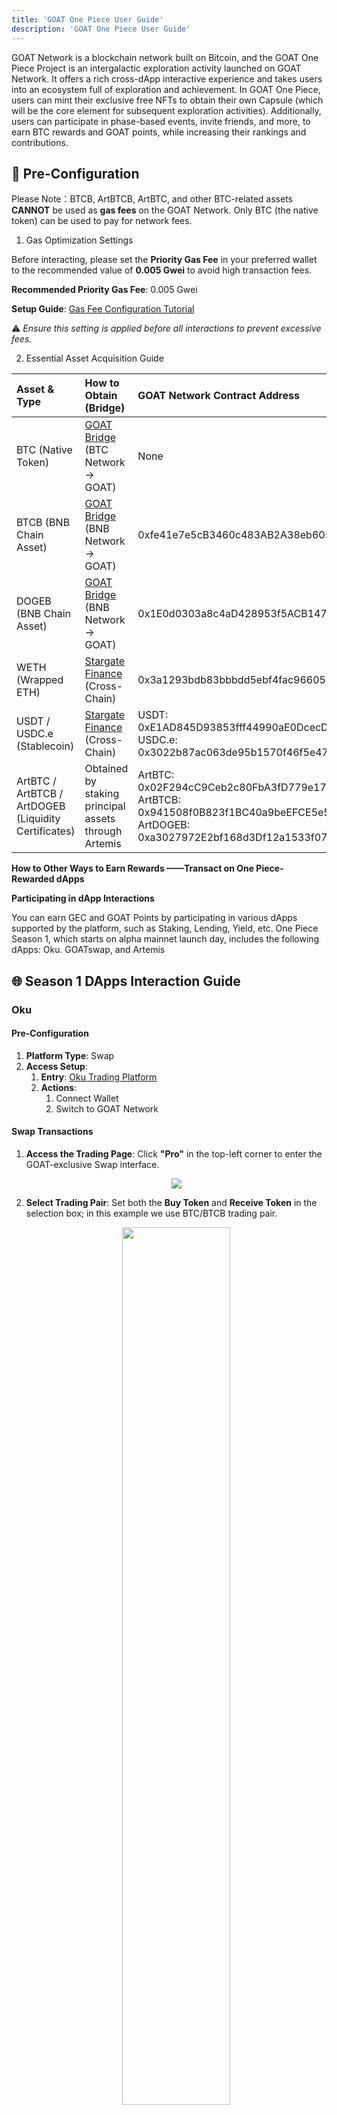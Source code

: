 ```yaml
---
title: 'GOAT One Piece User Guide'
description: 'GOAT One Piece User Guide'
---
```


GOAT Network is a blockchain network built on Bitcoin, and the GOAT One Piece Project is an intergalactic exploration activity launched on GOAT Network. It offers a rich cross-dApp interactive experience and takes users into an ecosystem full of exploration and achievement. In GOAT One Piece, users can mint their exclusive free NFTs to obtain their own Capsule (which will be the core element for subsequent exploration activities). Additionally, users can participate in phase-based events, invite friends, and more, to earn BTC rewards and GOAT points, while increasing their rankings and contributions.

## 🔧 Pre-Configuration

Please Note：BTCB, ArtBTCB, ArtBTC, and other BTC-related assets **CANNOT** be used as **gas fees** on the GOAT Network. Only BTC (the native token) can be used to pay for network fees.

1. Gas Optimization Settings

Before interacting, please set the **Priority Gas Fee** in your preferred wallet to the recommended value of **0.005 Gwei** to avoid high transaction fees.

**Recommended Priority Gas Fee**: 0.005 Gwei

**Setup Guide**: [Gas Fee Configuration Tutorial](https://docs.google.com/document/d/1KTEVpeSk81F5pLLXxSY8GjwN4edneesh_pu7R6QDXYc/edit?tab=t.0#heading=h.n06o7vfqbdlw)

⚠️ *Ensure this setting is applied before all interactions to prevent excessive fees.*

2. Essential Asset Acquisition Guide

| Asset & Type | How to Obtain (Bridge) | GOAT Network Contract Address |
| :---- | :---- | :---- |
| BTC (Native Token) | [GOAT Bridge](https://bridge.goat.network/)  (BTC Network → GOAT) | None |
| BTCB (BNB Chain Asset) | [GOAT Bridge](https://bridge.goat.network/)  (BNB Network → GOAT) | 0xfe41e7e5cB3460c483AB2A38eb605Cda9e2d248E |
| DOGEB (BNB Chain Asset) | [GOAT Bridge](https://bridge.goat.network/)  (BNB Network → GOAT) | 0x1E0d0303a8c4aD428953f5ACB1477dB42bb838cf |
| WETH (Wrapped ETH) | [Stargate Finance](https://stargate.finance/bridge?srcChain=ethereum&dstChain=goat)  (Cross-Chain) | 0x3a1293bdb83bbbdd5ebf4fac96605ad2021bbc0f |
| USDT / USDC.e (Stablecoin) | [Stargate Finance](https://stargate.finance/bridge?srcChain=ethereum&dstChain=goat)  (Cross-Chain) | USDT: 0xE1AD845D93853fff44990aE0DcecD8575293681e USDC.e: 0x3022b87ac063de95b1570f46f5e470f8b53112d8 |
| ArtBTC / ArtBTCB / ArtDOGEB (Liquidity Certificates) | Obtained by staking principal assets through Artemis | ArtBTC: 0x02F294cC9Ceb2c80FbA3fD779e17FE191Cc360C4 ArtBTCB: 0x941508f0B823f1BC40a9beEFCE5e544E525a94c3 ArtDOGEB: 0xa3027972E2bf168d3Df12a1533f073b330126f34 |

**How to Other Ways to Earn Rewards ——Transact on One Piece-Rewarded dApps**

**Participating in dApp Interactions** 

You can earn GEC and GOAT Points by participating in various dApps supported by the platform, such as Staking, Lending, Yield, etc. One Piece Season 1, which starts on alpha mainnet launch day, includes the following dApps: Oku. GOATswap, and Artemis

## 🌐 Season 1 DApps Interaction Guide

### Oku

#### Pre-Configuration

1. **Platform Type**: Swap  
2. **Access Setup**:  
   1. **Entry**: [Oku Trading Platform](https://oku.trade/?inTokenAmount=%220%22)  
   2. **Actions**:  
      1. Connect Wallet  
      2. Switch to GOAT Network

#### Swap Transactions

1. **Access the Trading Page**: Click **"Pro"** in the top-left corner to enter the GOAT-exclusive Swap interface. 

   <p align="center"> <img src="/img/user-guides/goat-one-piece/image1.avif"/> </p>

2. **Select Trading Pair**: Set both the **Buy Token** and **Receive Token** in the selection box; in this example we use BTC/BTCB trading pair. 

   <p align="center"> <img src="/img/user-guides/goat-one-piece/image2.png" width="60%"/> </p>

3. Click Review Swap to continue (if quotes expired, please refresh quote again).  

4. Click Confirm after reviewing transaction confirmation.

   <p align="center"> <img src="/img/user-guides/goat-one-piece/image3.png" width="60%"/> </p>

#### Liquidity Management

For creating, adding, and removing liquidity, refer to the Oku documentation:

1. Liquidity Pool Overview: [https://docs.oku.trade/home/features/pool](https://docs.oku.trade/home/features/pool)  
2. Position Management Guide: [Position Manager | Oku Trade Docs](https://docs.oku.trade/home/features/position-manager)

### GOATswap

#### Pre-Configuration

1. **Platform Type**: Swap  
2. **Access Setup**:  
   1. **Entry**: [GOATswap](https://alpha-mainnet.goatswap.fi)  
   2. **Actions**:  
      1. Connect Wallet  
      2. Switch to GOAT Network

#### Swap transactions

1. Navigate to swap page.
   <p align="center"> <img src="/img/user-guides/goat-one-piece/image4.png"/> </p>

2. Set both the **Pay Token** and **Receive Token** in the selection box.  
3. Enter the amount you want to swap.

   <p align="center"> <img src="/img/user-guides/goat-one-piece/image5.png" width="60%"/> </p>

4. After fetching the best price, click “Swap” to continue

#### Liquidity Management

For adding and removing liquidity, refer to the GOATswap documentation: [Liquidity Guide](https://docs.goatswap.fi/getting-started/how-to-provide-liquidity)

### Artemis

#### Pre-Configuration

1. **Platform Type**: Stake  
2. **Access Setup**:  
   1. **Entry**: [Artemis](https://artemisfinance.io)  
   2. **Actions**:  
      1. Connect Wallet  
      2. Switch to GOAT Network

#### Staking Process (Supports BTC, BTCB, & DOGEB)

1. Click `Stake BTC` section.

   <p align="center"> <img src="/img/user-guides/goat-one-piece/image6.avif"/> </p>

2. Choose the asset you want to stake. In this guide, we use BTC as an example.

   <p align="center"> <img src="/img/user-guides/goat-one-piece/image7.avif"/> </p>

3. Enter the amount of BTC you want to stake.

   <p align="center"> <img src="/img/user-guides/goat-one-piece/image8.png"/> </p>

4. You will receive artBTC, the liquid version of the locked BTC.
   <p align="center"> <img src="/img/user-guides/goat-one-piece/image9.png"/> </p>

5. Click "Stake" and confirm the transaction in your wallet.
   <p align="center"> <img src="/img/user-guides/goat-one-piece/image10.png"/> </p>

6. You will get a pop-up with “transaction succeeded”.
   <p align="center"> <img src="/img/user-guides/goat-one-piece/image11.png"/> </p>

#### Redeem & WIthdraw Process

1. Navigate to Redeem Tab and select the liquid staking token you want to redeem.  
2. Enter the amount and Redeem.  
3. After finishing the redeem transaction, you can see the list in the withdraw tab. After 14 days, you can withdraw the principal asset.

Prior to Season 1, GOAT Network opened GOAT Pre-Deposit, which enabled deposits into a liquidity pad supported by StakeStone. **Deposits will continue after alpha mainnet launch, and users are invited to follow these steps:**

### StakeStone

#### Pre-Configuration

1. **Platform Type**: Stake (BNB Network)  
2. **Access Setup**:  
   * **Entry**: [StakeStone](https://app.stakestone.io/u/vault/detail/goat)  
   * **Actions**:  
     1. Click **Connect Wallet**  
     2. Switch to **BNB Network**

#### Staking Process

1. Supported Assets: BTCB & DOGE  
2. **Select Deposit Asset**  
   On the Deposit page, select the asset you want to deposit from the top left corner. Currently, BTCB and DOGE are supported.   
   **Please note** that these assets are based on the BNB network. If your balance is insufficient, you can directly Swap within your connected wallet to acquire them.  
3. Enter Deposit Amount (Minimum Requirements):   
   * BTCB: 0.0001 BTCB  
   * DOGE: 50 DOGE 
   <p align="center"> <img src="/img/user-guides/goat-one-piece/image12.png"/> </p>
4. Approve Asset Authorization:  
   * You can choose to approve **all DOGE in your wallet**, or  
   * Enter a **specific amount** for authorization.  
5. **Make a Deposit**   
   * Click Deposit to complete the transaction.  
   * The Your Balance field will update with the newly deposited amount.
   <p align="center"> <img src="/img/user-guides/goat-one-piece/image13.png"/> </p>

## Assembly Stage

### How to Mint GOAT Capsule NFT

#### 1. Add GOAT Network to your wallet

**Method 1: Quick Setup via Chainlist (Recommended)**

1. **Access Chainlist**  
   * Visit [https://chainlist.org/?search=goat](https://chainlist.org/?search=goat). The page will auto-detect GOAT Network.  
     *Note: Ensure your wallet is connected beforehand.*  
2. **Add to Wallet**  
   * Click the **"Add to MetaMask"** button.  
   * Confirm the request in your wallet pop-up by clicking **"Approve"**.

**Method 2: Manual Setup (Example: OKX Wallet)**

1. **Access Network Settings**  
   * Click the network indicator (e.g., "Ethereum" logo) on the top-right of OKX Wallet.  
   * Navigate to **"Select Network"**.  
2. **Add Custom Network**  
   * At the bottom, click **"Custom"** → **"Add Custom Network"**.  
   * Fill in the following parameters and click **"Save"**:  
     * **Network Name**: GOAT Network  
     * **RPC URL**: https://rpc.goat.network  
     * **Chain ID**: 2345  
     * **Symbol**: BTC  
     * **Block Explorer**: [https://explorer.goat.network](https://explorer.goat.network)  
3. **Switch to GOAT Network**  
   * Return to your wallet homepage.  
   * Select **GOAT Network** from the network dropdown.

#### 2. Accessing the Minting Page

On the minting page, you can choose between two types of GOAT Capsule NFTs:

* **Pre-Mining Capsule** (Limited edition, only available to users who have participated in the Pre-Mining event. [Click](https://premining.goat.network/dashboard) to check if you participated in the Pre-Mining event.)  
* **General Capsule** (Available for all users to mint)

### What are GEC and GOAT Points?

#### GEC (GOAT Energy Cube)

1. **Overview:**  
   GEC is the universal asset within the GOAT One Piece ecosystem.  
   GEC tracks your growth in GOAT Network, recognizing your contributions in marketing, community engagement, and on-chain activities (such as liquidity provision and trading).  GEC has utilities, for e.g. it can be used to mint and update your NFTs on GOAT Network. GEC will stay with you even after the Airdrop. The total amount of GEC you’ve earned reflects your PoA (Proof of Activity) score. GOAT Network will occasionally host airdrop events and lucky draws based on users' GEC scores.  
2. **How to Earn:**  
   Earned by completing tasks, participating in dApp interactions, and accumulating GEC.  
3. **Attributes:**  
   * No limit on quantity, can be used for consumption, exchange, or platform features.  
   * Can be used to upgrade Capsule NFTs, enhancing functionality or unlocking new features.

#### GOAT Points

1. **Overview:**  
   GOAT Points primarily track your contributions in liquidity provision and trading activities on the GOAT Network  during the airdrop period. These points are a reflection of your engagement and value within the ecosystem. GOAT Points will be converted into GOATED tokens after TGE. The more liquidity you provide and the more active you are in trading, the higher your GOAT Points, leading to greater rewards during the airdrop.  
2. **Attributes:**  
   * Non-consumable, cannot be destroyed.  
   * No cap, and can be accumulated infinitely.

**Other Ways to Earn GEC and GOAT Points Rewards ——  Send Invitations, and Ranking Page Info**

#### Participating in dApp Interactions

You can increase your **GOAT Energy Cube (GEC)** by participating in various dApps supported by the platform, such as Staking, Lending, Yield, etc. Season 1, which starts on alpha mainnet launch day, includes the following dApps: Oku. GOATswap, and Artemis

#### Inviting Others to Join the One Piece Activity

Users can earn an additional 10% of the GEC and GOAT Points from the users they successfully invite, based on the invited users' GEC and GOAT Points.

### How to View Your Ranking 

#### Accessing the Ranking Page

You can check your ranking on the ranking page, which is dynamically updated based on the number of GOAT Points accumulated and the number of invitations you have made. The Ranking Page will go live shortly after alpha mainnet launch (stay tuned for details). 

#### Sorting Functionality

You can sort the rankings by different criteria, such as **GOAT Points** or **Invitation Count**, and check your position in the leaderboard at any time.

### Viewing Your Personal Information

#### Accessing the Dashboard Page

On the Dashboard page, you can view your comprehensive data, including GOAT Points, GEC rewards, invitation count, and more.

#### Editing NFT Name

You can also manage your Capsule NFT, including editing its name and making other adjustments.

#### Managing and Upgrading Your Capsule NFT

A dedicated page for upgrading your Capsule NFT will be launched in the future, where you can consume GEC to upgrade various modules of your Capsule.

### How to Invite Friends & How to Enter Invitation Code

#### Generating an Invitation Code

You can generate an invitation code to invite friends to join GOAT One Piece. Go to the **Dashboard \- Invitation** section, click on the invitation code or invitation link, and copy it to the clipboard to share with your friends.

#### Invitation Rewards

Successful invitations earn you 10% GEC and GOAT Points rewards from invited users' interactions within the GOAT Network ecosystem.

#### New Users Entering an Invitation Code

When a new user accesses the platform for the first time, the system will prompt them to enter an invitation code.

#### How to Register an Invitation Relationship

Users can go to **Dashboard \- Invitation** and click on **Bind Invitation Code** to register their invitation relationship.

#### How to Confirm Invitation Success

An invitation is considered successful when the invited user completes both of the following conditions:

1. Successfully enters the inviter’s invitation code.  
2. Successfully mints their Capsule NFT.


